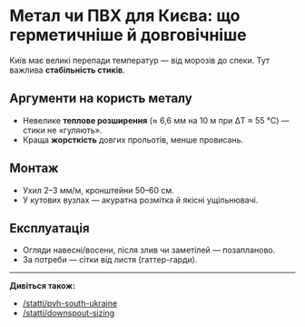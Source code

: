 # Метал чи ПВХ для Києва: що герметичніше й довговічніше

Київ має великі перепади температур — від морозів до спеки. Тут важлива **стабільність стиків**.

## Аргументи на користь металу
- Невелике **теплове розширення** (≈ 6,6 мм на 10 м при ∆T ≈ 55 °C) — стики не «гуляють».
- Краща **жорсткість** довгих прольотів, менше провисань.

## Монтаж
- Ухил 2–3 мм/м, кронштейни 50–60 см.
- У кутових вузлах — акуратна розмітка й якісні ущільнювачі.

## Експлуатація
- Огляди навесні/восени, після злив чи заметілей — позапланово.
- За потреби — сітки від листя (гаттер-гарди).

---

**Дивіться також:**  
- [/statti/pvh-south-ukraine](/statti/pvh-south-ukraine)  
- [/statti/downspout-sizing](/statti/downspout-sizing)
